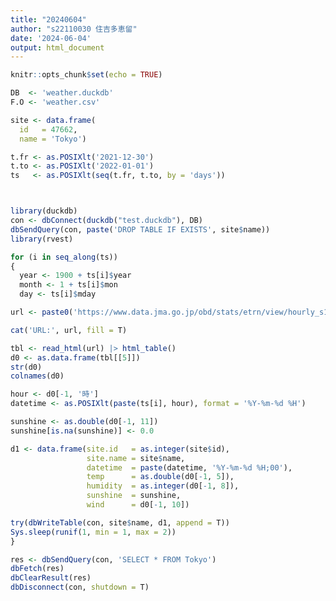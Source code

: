 ---
title: "20240604"
author: "s22110030 住吉多恵留"
date: '2024-06-04'
output: html_document
---

```{r setup, include=FALSE}
knitr::opts_chunk$set(echo = TRUE)
```

```{r}
DB  <- 'weather.duckdb'
F.O <- 'weather.csv'

site <- data.frame(
  id   = 47662,
  name = 'Tokyo')

t.fr <- as.POSIXlt('2021-12-30')
t.to <- as.POSIXlt('2022-01-01')
ts   <- as.POSIXlt(seq(t.fr, t.to, by = 'days'))



library(duckdb)
con <- dbConnect(duckdb("test.duckdb"), DB)
dbSendQuery(con, paste('DROP TABLE IF EXISTS', site$name))
library(rvest)

for (i in seq_along(ts))
{
  year <- 1900 + ts[i]$year
  month <- 1 + ts[i]$mon
  day <- ts[i]$mday

url <- paste0('https://www.data.jma.go.jp/obd/stats/etrn/view/hourly_s1.php?prec_no=44&block_no=', site$id, '&year=', year, '&month=', month, '&day=', day, '&view=')

cat('URL:', url, fill = T)

tbl <- read_html(url) |> html_table()
d0 <- as.data.frame(tbl[[5]])
str(d0)
colnames(d0)

hour <- d0[-1, '時']
datetime <- as.POSIXlt(paste(ts[i], hour), format = '%Y-%m-%d %H')

sunshine <- as.double(d0[-1, 11])
sunshine[is.na(sunshine)] <- 0.0

d1 <- data.frame(site.id   = as.integer(site$id),
                 site.name = site$name,
                 datetime  = paste(datetime, '%Y-%m-%d %H;00'),
                 temp      = as.double(d0[-1, 5]),
                 humidity  = as.integer(d0[-1, 8]),
                 sunshine  = sunshine,
                 wind      = d0[-1, 10])

try(dbWriteTable(con, site$name, d1, append = T))
Sys.sleep(runif(1, min = 1, max = 2))
}

res <- dbSendQuery(con, 'SELECT * FROM Tokyo')
dbFetch(res)
dbClearResult(res)
dbDisconnect(con, shutdown = T)
```

